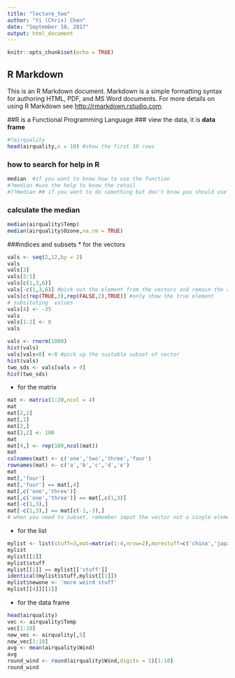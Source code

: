 ```yaml
---
title: "lecture_two"
author: "Yi (Chris) Chen"
date: "September 10, 2017"
output: html_document
---
```


```r
knitr::opts_chunk$set(echo = TRUE)
```

## R Markdown

This is an R Markdown document. Markdown is a simple formatting syntax for authoring HTML, PDF, and MS Word documents. For more details on using R Markdown see <http://rmarkdown.rstudio.com>.

##R is a Functional Programming Language
### view the data, it is **data frame**
```r
#?airquality
head(airquality,n = 10) #show the first 10 rows
```

### how to search for **help** in R
```r
median  #if you want to know how to use the function 
#?median #use the help to know the retail
#??median ## if you want to do something but don't know you should use what function search for this
```

### calculate the median
```r
median(airquality$Temp)
median(airquality$Ozone,na.rm = TRUE)
```

###indices and subsets
* for the vectors
```r
vals <- seq(2,12,by = 2)
vals
vals[3]
vals[3:5]
vals[c(1,3,6)]
vals[-c(1,3,6)] #pick out the element from the vectors and remain the rest
vals[c(rep(TRUE,3),rep(FALSE,2),TRUE)] #only show the true element
# subsituting  values
vals[4] <- -35
vals
vals[1:2] <- 0
vals

vals <- rnorm(1000)
hist(vals)
vals[vals<0] <-0 #pick up the suitable subset of vector
hist(vals)
two_sds <- vals[vals > 0]
hist(two_sds)
```

* for the matrix
```r
mat <- matrix(1:20,ncol = 4)
mat
mat[2,2]
mat[,1]
mat[2,]
mat[2,2] <- 100
mat
mat[4,] <- rep(100,ncol(mat))
mat
colnames(mat) <- c('one','two','three','four')
rownames(mat) <- c('a','b','c','d','e')
mat
mat[,'four']
mat[,'four'] == mat[,4]
mat[,c('one','three')]
mat[,c('one','three')] == mat[,c(1,3)]
mat[-c(1,3),]
mat[-c(1,3),] == mat[c(-1,-3),]
# when you need to subset, remember imput the vector not a single element mat[,-1:2] mat[,-'one'] don't work
```
* for the list
```r
mylist <- list(stuff=3,mat=matrix(1:4,nrow=2),morestuff=c('china','japan'),list(5,'bear'))
mylist
mylist[[1]]
mylist$stuff
mylist[[1]] == mylist[['stuff']]
identical(mylist$stuff,mylist[[1]])
mylist$newone <- 'more weird stuff'
mylist[[4]][[1]]
```
* for the data frame
```r
head(airquality)
vec <- airquality$Temp
vec[1:10]
new_vec <- airquality[,5]
new_vec[1:10]
avg <- mean(airquality$Wind)
avg
round_wind <- round(airquality$Wind,digits = 1)[1:10]
round_wind
```

